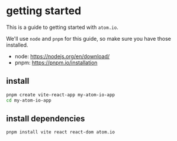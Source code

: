 
<Layout>

# getting started

This is a guide to getting started with `atom.io`.

We'll use `node` and `pnpm` for this guide, so make sure you have those installed.

- node: https://nodejs.org/en/download/
- pnpm: https://pnpm.io/installation

## install

```sh
pnpm create vite-react-app my-atom-io-app
cd my-atom-io-app
```

## install dependencies

```sh
pnpm install vite react react-dom atom.io
```

</Layout>
